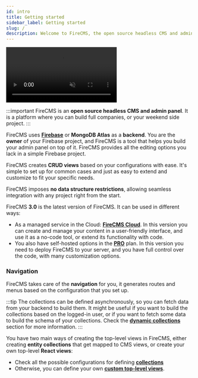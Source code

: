 ```yaml
---
id: intro
title: Getting started
sidebar_label: Getting started
slug: /
description: Welcome to FireCMS, the open source headless CMS and admin panel expertly crafted to empower developers. Built on Firebase, FireCMS guarantees full ownership of your project with an intuitive toolkit that streamlines the creation of your custom admin panel. Dive into FireCMS Cloud, the hosted version that offers a fully managed service, allowing you to create and manage your content in a user-friendly interface without writing a single line of code. Even in its hosted format, FireCMS remains flexible, granting you the freedom to upload your own code for bespoke properties, views, and more. From collection editing to user and role management, FireCMS is your all-in-one solution for a scalable and maintenance-free CMS experience, perfectly tailored to your Firestore project. Get started with FireCMS today and unlock the potential to elevate your content management to new heights.
---
```


<video class="intro_video" loop autoPlay muted>
    <source src="/img/full_screen_dark.mp4" type="video/mp4"/>
</video>

:::important
FireCMS is an **open source headless CMS and admin panel**. It is a platform where you can build full companies, or your weekend side project.
:::

FireCMS uses [**Firebase**](https://firebase.google.com/) or **MongoDB Atlas** as a **backend**. You are the **owner**
of your Firebase project, and FireCMS is a tool that helps you build your admin panel on top of it. FireCMS provides all
the editing options you lack in a simple Firebase project.

FireCMS creates **CRUD views** based on your configurations with ease. It's simple to set up for common cases and just
as easy to extend and customize to fit your specific needs.

FireCMS imposes **no data structure restrictions**, allowing seamless integration with any project right from the start.

FireCMS **3.0** is the latest version of FireCMS. It can be used in different ways:
- As a managed service in the Cloud: [**FireCMS Cloud**](https://app.firecms.co). In this version you can create and
manage your content in a user-friendly interface, and use it as a no-code tool, or extend its functionality with code.
- You also have self-hosted options in the [**PRO**](/docs/pro) plan. In this version you need to deploy FireCMS to
your server, and you have full control over the code, with many customization options.

### Navigation

FireCMS takes care of the **navigation** for you, it generates routes and menus based on the configuration that you set
up.

:::tip
The collections can be defined asynchronously, so you can fetch data from your backend to build them. It might be
useful if you want to build the collections based on the logged-in user, or if you want to fetch some data to build
the schema of your collections. Check the [**dynamic collections**](./collections/dynamic_collections) section
for more information.
:::

You have two main ways of creating the top-level views in FireCMS, either creating **entity collections** that get
mapped to CMS views, or create your own top-level **React views**:
- Check all the possible configurations for defining [**collections**](./collections/collections)
- Otherwise, you can define your own [**custom top-level views**](./custom_top_level_views.mdx).
